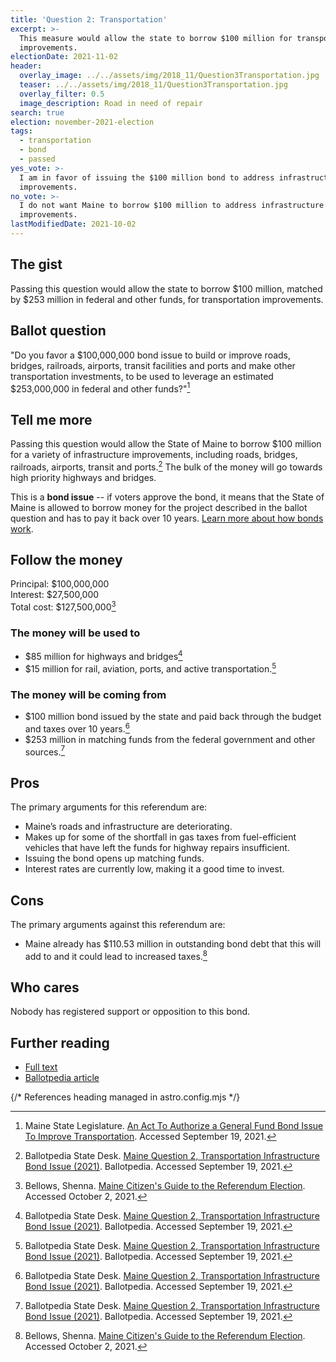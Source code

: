 ```yaml
---
title: 'Question 2: Transportation'
excerpt: >-
  This measure would allow the state to borrow $100 million for transportation
  improvements.
electionDate: 2021-11-02
header:
  overlay_image: ../../assets/img/2018_11/Question3Transportation.jpg
  teaser: ../../assets/img/2018_11/Question3Transportation.jpg
  overlay_filter: 0.5
  image_description: Road in need of repair
search: true
election: november-2021-election
tags:
  - transportation
  - bond
  - passed
yes_vote: >-
  I am in favor of issuing the $100 million bond to address infrastructure
  improvements.
no_vote: >-
  I do not want Maine to borrow $100 million to address infrastructure
  improvements.
lastModifiedDate: 2021-10-02
---
```


## The gist

Passing this question would allow the state to borrow $100 million, matched by $253 million in federal and other funds, for transportation improvements.

## Ballot question

"Do you favor a $100,000,000 bond issue to build or improve roads, bridges, railroads, airports, transit facilities and ports and make other transportation investments, to be used to leverage an estimated $253,000,000 in federal and other funds?"[^1]

<YesNoTable yesContent={frontmatter.yes_vote} noContent={frontmatter.no_vote} />

## Tell me more

Passing this question would allow the State of Maine to borrow $100 million for a variety of infrastructure improvements, including roads, bridges, railroads, airports, transit and ports.[^2] The bulk of the money will go towards high priority highways and bridges.

This is a **bond issue** -- if voters approve the bond, it means that the State of Maine is allowed to borrow money for the project described in the ballot question and has to pay it back over 10 years. [Learn more about how bonds work](/bonds).

## Follow the money

Principal: $100,000,000
<br />Interest: $27,500,000
<br />Total cost: $127,500,000[^3]

### The money will be used to

- $85 million for highways and bridges[^2]
- $15 million for rail, aviation, ports, and active transportation.[^2]

### The money will be coming from

- $100 million bond issued by the state and paid back through the budget and taxes over 10 years.[^2]
- $253 million in matching funds from the federal government and other sources.[^2]

## Pros

The primary arguments for this referendum are:

- Maine’s roads and infrastructure are deteriorating.
- Makes up for some of the shortfall in gas taxes from fuel-efficient vehicles that have left the funds for highway repairs insufficient.
- Issuing the bond opens up matching funds.
- Interest rates are currently low, making it a good time to invest.

## Cons

The primary arguments against this referendum are:

- Maine already has $110.53 million in outstanding bond debt that this will add to and it could lead to increased taxes.[^3]

## Who cares

Nobody has registered support or opposition to this bond.

## Further reading

- [Full text](http://legislature.maine.gov/ros/LawsOfMaine/breeze/Law/getDocById/?docId=78979)
- [Ballotpedia article](<https://ballotpedia.org/Maine_Question_2,_Transportation_Infrastructure_Bond_Issue_(2021)>)

{/* References heading managed in astro.config.mjs */}

[^1]: Maine State Legislature. [An Act To Authorize a General Fund Bond Issue To Improve Transportation](http://legislature.maine.gov/ros/LawsOfMaine/breeze/Law/getDocById/?docId=78979). Accessed September 19, 2021.
[^2]: Ballotpedia State Desk. [Maine Question 2, Transportation Infrastructure Bond Issue (2021)](<https://ballotpedia.org/Maine_Question_2,_Transportation_Infrastructure_Bond_Issue_(2021)>). Ballotpedia. Accessed September 19, 2021.
[^3]: Bellows, Shenna. [Maine Citizen's Guide to the Referendum Election](https://www.maine.gov/sos/cec/elec/upcoming/pdf/11-21citizensguide.pdf). Accessed October 2, 2021.
